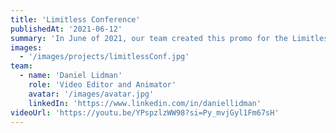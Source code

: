 ---
title: 'Limitless Conference'
publishedAt: '2021-06-12'
summary: 'In June of 2021, our team created this promo for the Limitless Mens Conference, featuring Bishop TD Jakes.'
images:
  - '/images/projects/limitlessConf.jpg'
team:
  - name: 'Daniel Lidman'
    role: 'Video Editor and Animator'
    avatar: '/images/avatar.jpg'
    linkedIn: 'https://www.linkedin.com/in/daniellidman'
videoUrl: 'https://youtu.be/YPspzlzWW98?si=Py_mvjGyl1Fm67sH'
---
